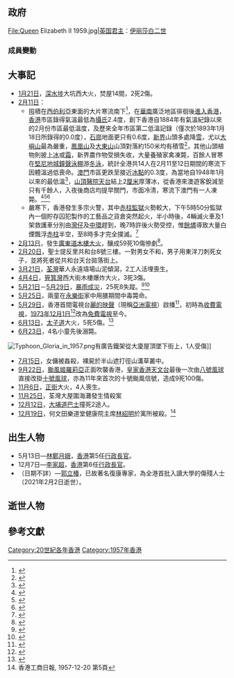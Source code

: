 {{HKYearTOC|1957}}
{{C20YearInTopic|1957年}}
{{clear}}
{{香港歷史}}
==政府==
<gallery>
File:Queen Elizabeth II 1959.jpg|[[英国君主|英国君主]]：[[伊丽莎白二世|伊丽莎白二世]]
<!-- 注释: File:Edgeworth Beresford David.jpg|[[香港總督|香港總督]]：[[戴維德|戴維德]]（署理） -->
<!-- 注释: File:Claude Bramall Burgess.jpg|[[香港特別行政區政務司司長|輔政司]]：[[白嘉時|白嘉時]]（署理） -->
</gallery>
===成員變動===
<gallery>
<!-- 注释: File:SirAlexanderGrantham.jpg|香港總督：[[葛量洪|葛量洪]]（任期屆滿） -->
<!-- 注释: File:Edgeworth Beresford David.jpg|輔政司：戴維德（署理香港總督） -->
</gallery>

== 大事記==
*[[1月21日|1月21日]]，[[深水埗|深水埗]]大坑西大火，焚屋14間，2死2傷。
*[[2月11日|2月11日]]：
**囤積在[[西伯利亞|西伯利亞]]東面的大片寒流南下<ref>{{cite news | title=六十三年來昨日最冷 氣溫降至三六·八度（[[華氏|華氏]]） 新界山頂結薄冰路有凍死骨 農作菜蔬枯萎農人損失頗大 |publisher=[[華僑日報|華僑日報]]第二張第二頁 |date=1957年2月12日 }}{{zh-hant}}</ref>，在[[華南|華南]]廣泛地區徘徊後[[1957年香港寒潮|進入香港]]，[[香港|香港]]市區錄得氣溫最低為[[攝氏|攝氏]]2.4度，創下香港自1884年有氣溫紀錄以來的2月份市區最低溫度，及歷來全年市區第二低溫記錄（僅次於1893年1月18日所錄得的0.0度），[[石崗|石崗]]地面更只有0.6度，[[新界|新界]]山頭多處降[[雪|雪]]，尤以[[大嶼山|大嶼山]]最為嚴重，[[鳳凰山_(香港)|鳳凰山]]及[[大東山|大東山]]山頂對落約150米均有積雪<ref>{{cite news | title=兩天來凍死十四人 今日吹東北風仍冷 大嶼山頂一片白色氣溫卅一度（[[華氏|華氏]]） 昨陽光普照稍見回暖澳門亦然 |publisher=[[大公報|大公報]]第四版 |date=1957年2月13日 }}{{zh-hant}}</ref>，其他山頭植物則披上[[冰|冰]]或[[霜|霜]]，新界農作物受損失收，大量養殖家禽凍斃，百餘人冒寒在[[堅尼地城|堅尼地城]][[鐘聲慈善社#鐘聲泳棚|鐘聲泳棚]]游[[冬泳|冬泳]]，統計全港共14人在2月11至12日期間的寒流下因體溫過低喪命。[[澳門|澳門]]市區更跌至接近[[冰點|冰點]]的0.3度，為當地自1948年1月以來的最低溫<ref>{{cite news | url=http://www.smg.gov.mo/smg/introduction/centenary2/index_one.htm | title=澳門百年氣候資訊頁 最低氣溫 | publisher=[[地球物理暨氣象局|地球物理暨氣象局]] | date= | access-date=2016-02-02 | archive-url=https://web.archive.org/web/20161219035752/http://www.smg.gov.mo/smg/introduction/centenary2/index_one.htm | archive-date=2016-12-19 | dead-url=yes }}{{zh-hant}}</ref>，[[山頂醫院|山頂醫院]][[天台_(建筑物)|天台]]結上2[[厘米|厘米]]厚薄冰，從香港來澳遊客銳減至只有千餘人，入夜後商店均提早關門，市面冷清，寒流下澳門有一人凍斃。<ref>{{cite news | title=破二月份氣溫紀錄 七十三年來昨最冷 石崗幾達冰點新界山頂積冰霜 農作物受損冬泳健兒爭游早水 |publisher=[[大公報|大公報]]第四版 |date=1957年2月12日 }}{{zh-hant}}</ref><ref>{{cite news | title=澳門到達冰點 山麓結薄冰市面更冷清 港客去澳前天只有千餘 |publisher=[[大公報|大公報]]第四版 |date=1957年2月13日 }}{{zh-hant}}</ref><ref>{{cite news | title=澳門山頂 發現冰塊 |publisher=[[工商日報|工商日報]]第五頁 |date=1957年2月12日 }}{{zh-hant}}</ref>
**嚴寒下，香港發生多宗火警，其中[[赤柱監獄|赤柱監獄]]火勢較大，下午5時50分監獄內一個貯存囚犯製作的工藝品之貨倉突然起火，半小時後，4輛滅火車及1架救護車分別由[[灣仔_(香港島)|灣仔]]及[[中環|中環]]趕到，晚7時許後火勢受控，惟[[餘燼|餘燼]]導致大量白煙飄浮[[赤柱|赤柱]]半空，至8時多才完全撲滅。<ref>{{cite news | title=嚴寒下祝融亂竄 昨天火燭五宗 赤柱監獄貨倉燃燒甚久 |publisher=[[大公報|大公報]]第四版 |date=1957年2月12日 }}{{zh-hant}}</ref>
*[[2月13日|2月13日]]，發生[[廣東道木樓大火|廣東道木樓大火]]，釀成59死10傷慘劇<ref>{{cite news | title=廣東道大火災民供稱 業主說有人拋煙頭 住客盼望法庭調查 大部災民出庭作證今繼續開庭 *死亡實數五十九人 |publisher=[[大公報|大公報]]第四版 |date=1957年5月14日 }}{{zh-hant}}</ref>。
*[[2月20日|2月20日]]，聖士提反里共和台8號三樓。一對男女不和，男子用東洋刀刺死女子，並將死者從共和台天台拋落街上。
*[[3月21日|3月21日]]，[[荃灣|荃灣]]華人永遠墳場山泥傾瀉，2工人活埋喪生。
*[[4月4日|4月4日]]，[[筲箕灣|筲箕灣]]西大街木樓爆炸大火，3死3傷。
*[[5月21日|5月21日]]－[[5月29日|5月29日]]，[[1957年5月香港暴雨|暴雨成災]]，25死8失蹤。<ref>{{cite news | title=上水元朗一片汪洋 山洪昨氾濫新界 房屋四百被淹災民一千五百人 鄉民被困爬登屋頂當地出動船隻搶救 |publisher=[[大公報|大公報]]第四版 |date=1957年5月28日 }}{{zh-hant}}</ref><ref>{{cite news | title=賑災民 防水患 |publisher=[[大公報|大公報]]第四版 |date=1957年6月2日 }}{{zh-hant}}</ref>
*[[5月25日|5月25日]]，兩童在[[永樂街|永樂街]]家中用膳期間中毒斃命。
*[[5月29日|5月29日]]，香港首間電視台[[麗的映聲|麗的映聲]]（現稱[[亞洲電視|亞洲電視]]）啟播<ref>{{cite news | title=麗的映聲設酒會 有線電視昨晚開放 港督手按電掣開幕 餐室顧客圍觀電視 |publisher=[[大公報|大公報]]第五版 |date=1957年5月30日 }}{{zh-hant}}</ref>，初時為[[有線電視|收費電視]]，[[1973年|1973年]][[12月1日|12月1日]]<ref>{{cite news | title=麗的無綫電視 昨日正式啟播 |publisher=[[工商日報|工商日報]]第七頁 |date=1973年12月2日 }}{{zh-hant}}</ref>改為[[地面電視|免費電視]]至今。
*[[6月13日|6月13日]]，[[太子道|太子道]]大火，5死5傷。<ref>{{cite news | title=太子道火警 先後死五人 尚有五人受傷一人失蹤 |publisher=[[大公報|大公報]]第五版 |date=1957年6月16日 }}{{zh-hant}}</ref>
*[[6月23日|6月23日]]，4名小童先後溺斃。
[[File:Typhoon_Gloria_in_1957.png|left]]有廣告鐵架從大廈屋頂墜下街上，1人受傷]]
*[[7月15日|7月15日]]，女傭被姦殺，裸屍於半山遮打徑山溝草叢中。
*[[9月22日|9月22日]]，[[颱風姬羅莉亞|颱風姬羅莉亞]]正面吹襲香港，[[香港天文台|皇家香港天文台]]最後一次由[[八號烈風或暴風信號|八號風球]]直接改掛[[十號颶風信號|十號風球]]，亦為11年來首次的十號颱風信號，造成9死100傷。
*[[11月6日|11月6日]]，[[正街|正街]]大火，4人喪生。
*[[11月25日|11月25日]]，荃灣大屋圍海灘發生情殺案
*[[12月12日|12月12日]]，[[大埔道|大埔道]][[巴士|巴士]]撞死2途人。
*[[12月19日|12月19日]]，何文田樂道堂健康院主席[[林紹明|林紹明]]於寓所被殺。<REF>香港工商日報, 1957-12-20 第5頁</REF>

==出生人物==
*5月13日—[[林鄭月娥|林鄭月娥]]，[[香港|香港]]第5任[[香港特別行政區行政長官|行政長官]]。
*12月7日—[[李家超|李家超]]，[[香港|香港]]第6任[[香港特別行政區行政長官|行政長官]]。
*（日期不詳）—[[郭立椿|郭立椿]]，已故著名復康專家，為全港首批入讀大學的傷殘人士（2021年2月2日逝世）。

==逝世人物==

==參考文獻==
{{reflist}}

[[Category:20世紀各年香港|Category:20世紀各年香港]]
[[Category:1957年香港|Category:1957年香港]]